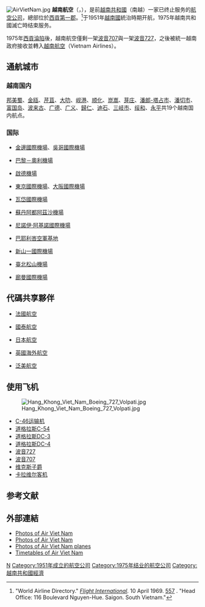{{Otheruses|other=名称相近或相同的条目|越南航空 (消歧义)}}
{{Airline infobox
| airline=越南航空 <br> Hãng Hàng Không Việt Nam
| logo=File:Air Vietnam logo 01.png
| logo_size=
| fleet_size=15
| destinations=20
| company_slogan=The Airline with the Charming Traditions<ref>[http://www.air-america.net/images/Airrvn/air-viet-ad2.jpg Air Vietnam Services] {{webarchive|url=https://web.archive.org/web/20111005003718/http://www.air-america.net/images/Airrvn/air-viet-ad2.jpg |date=2011-10-05 }}</ref>
| shareholder=[[越南國|越南國]]政府（1951～1955）<br/>[[越南共和國|越南共和國]]政府（1955～1975）
| IATA=VN<ref>[http://www.timetableimages.com/ttimages/vn1/vn74/vn74-2.jpg 1974年南越航空时刻表]</ref>
| ICAO=XVN
| callsign=Air Vietnam
| company_name=南越航空
| founded=1951年
| ceased=1975年
| headquarters={{flagicon|South Vietnam}} [[胡志明市|西貢]]
| key_people=
| hubs=[[新山一國際機場|新山一國際機場]]
| focus_cities=[[峴港國際機場|峴港國際機場]]
| frequent_flyer=
| lounge=
| alliance=
| website=
}}
[[File:AirVietNam.jpg|thumb]]
'''越南航空'''（{{lang-vi|Hãng Hàng không Việt Nam}}，{{lang-en|Air Viet Nam}}），是前[[越南共和國|越南共和國]]（南越）一家已终止服务的[[航空公司|航空公司]]，總部位於[[胡志明市|西貢]][[胡志明市第一郡|第一郡]]。<ref>"World Airline Directory." ''[[Flight_International|Flight International]]''. 10 April 1969. [http://www.flightglobal.com/pdfarchive/view/1969/1969%20-%200629.html?search=%22Air%20Vietnam%22 557] {{Wayback|url=http://www.flightglobal.com/pdfarchive/view/1969/1969%20-%200629.html?search=%22Air%20Vietnam%22 |date=20121104070701 }}. "Head Office: 116 Boulevard Nguyen-Hue. Saigon. South Vietnam."</ref>于1951年[[越南國|越南國]]統治時期开航，1975年越南共和國滅亡時结束服务。

1975年[[西貢淪陷|西貢淪陷]]後，越南航空僅剩一架[[波音707|波音707]]與一架[[波音727|波音727]]，之後被統一越南政府接收並轉入[[越南航空|越南航空]]（Vietnam Airlines）。{{來源請求|而越南航空滯留在[[台北松山機場|松山機場]]的飛機成了[[中華航空|中華航空]]創始時的第一批飛機。}}
==通航城市==
===越南国内===
[[邦美蜀|邦美蜀]]、[[金瓯|金瓯]]、[[芹苴|芹苴]]、[[大叻|大叻]]、[[岘港|岘港]]、[[顺化|顺化]]、[[崑嵩市|崑嵩]]、[[芽庄|芽庄]]、[[潘郎-塔占市|潘郎-塔占市]]、[[潘切市|潘切市]]、[[富国岛|富国岛]]、[[波来古|波来古]]、[[广德|广德]]、[[广义|广义]]、[[歸仁市|歸仁]]、[[迪石|迪石]]、[[三岐市|三岐市]]、[[绥和|绥和]]、[[永平|永平]]共19个越南国内航点。

===国际===
*{{flagicon|Cambodia}} [[金邊國際機場|金邊國際機場]]、[[吳哥國際機場|吳哥國際機場]]
*{{flagicon|France}} [[巴黎－奧利機場|巴黎－奧利機場]]
*{{flagicon|Hong Kong|1959}} [[啟德機場|啟德機場]]
*{{flagicon|Japan}} [[東京國際機場|東京國際機場]]、[[大阪國際機場|大阪國際機場]]
*{{flagicon|Kingdom of Laos}} [[瓦岱國際機場|瓦岱國際機場]]
*{{flagicon|Malaysia}} [[蘇丹阿都阿茲沙機場|蘇丹阿都阿茲沙機場]]
*{{flagicon|Philippines}} [[尼諾伊·阿基諾國際機場|尼諾伊·阿基諾國際機場]]
*{{flagicon|Singapore}} [[巴耶利峇空軍基地|巴耶利峇空軍基地]]
*{{flagicon|South Vietnam}} [[新山一國際機場|新山一國際機場]]
*{{flagicon|Taiwan}} [[臺北松山機場|臺北松山機場]]
*{{flagicon|Thailand}} [[廊曼國際機場|廊曼國際機場]]

==代碼共享夥伴==
*{{flagicon|France}} [[法國航空|法國航空]]
*{{flagicon image|Flag of Hong Kong 1959.svg}} [[國泰航空|國泰航空]]
*{{flagicon|Japan}} [[日本航空|日本航空]]
*{{flagicon|United Kingdom}} [[英國海外航空|英國海外航空]]
*{{flagicon|United States}} [[泛美航空|泛美航空]]

==使用飞机==
[[File:Hang_Khong_Viet_Nam_Boeing_727_Volpati.jpg|thumb]]
*[[C-46运输机|C-46运输机]]
*[[道格拉斯C-54|道格拉斯C-54]]
*[[道格拉斯DC-3|道格拉斯DC-3]]
*[[道格拉斯DC-4|道格拉斯DC-4]]
*[[波音727|波音727]]
*[[波音707|波音707]]
*[[维克斯子爵|维克斯子爵]]
*[[卡拉维尔客机|卡拉维尔客机]]

==参考文献==
{{reflist}}
==外部連結==
{{Commonscat|Air Vietnam}}
* [https://web.archive.org/web/20080930190942/http://www.air-america.net/airviet.htm Photos of Air Viet Nam]
* [http://www.vnafmamn.com/AirVN_Photo/index.htm Photos of Air Viet Nam] {{Wayback|url=http://www.vnafmamn.com/AirVN_Photo/index.htm |date=20130126030417 }}
* [http://waybackmachine.org/*/www.vnaf.net/photos/air_vietnam/air_vietnam.html Photos of Air Viet Nam planes]
* [http://www.timetableimages.com/ttimages/vn1.htm Timetables of Air Viet Nam] {{Wayback|url=http://www.timetableimages.com/ttimages/vn1.htm |date=20130502123003 }}

{{越南航空公司}}

[[Category:越南航空公司|N]]
[[Category:1951年成立的航空公司|Category:1951年成立的航空公司]]
[[Category:1975年结业的航空公司|Category:1975年结业的航空公司]]
[[Category:越南共和國經濟|Category:越南共和國經濟]]
